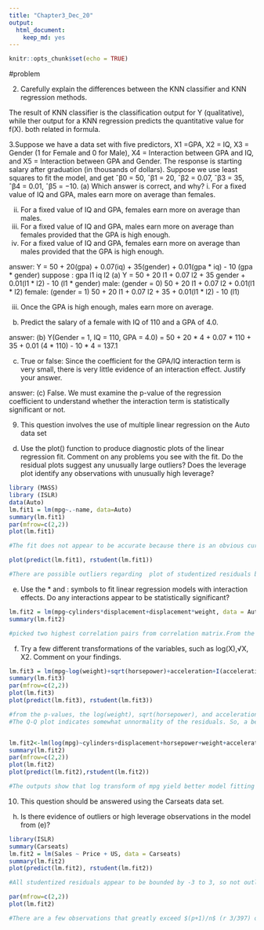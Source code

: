 ```yaml
---
title: "Chapter3_Dec_20"
output: 
  html_document: 
    keep_md: yes
---
```


```r
knitr::opts_chunk$set(echo = TRUE)
```

#problem

2. Carefully explain the differences between the KNN classifier and KNN
regression methods.

The result of KNN classifier is the classification output for Y (qualitative), while ther output for a KNN regression predicts the
quantitative value for f(X). both related in formula.

3.Suppose we have a data set with five predictors, X1 =GPA, X2 = IQ,
X3 = Gender (1 for Female and 0 for Male), X4 = Interaction between
GPA and IQ, and X5 = Interaction between GPA and Gender. The
response is starting salary after graduation (in thousands of dollars).
Suppose we use least squares to fit the model, and get ˆβ0 = 50, ˆβ1 =
20, ˆβ2 = 0.07, ˆβ3 = 35, ˆβ4 = 0.01, ˆβ5 = −10.
(a) Which answer is correct, and why?
i. For a fixed value of IQ and GPA, males earn more on average
than females.
 
ii. For a fixed value of IQ and GPA, females earn more on
average than males.
iii. For a fixed value of IQ and GPA, males earn more on average
than females provided that the GPA is high enough.
iv. For a fixed value of IQ and GPA, females earn more on
average than males provided that the GPA is high enough.

answer:
Y = 50 + 20(gpa) + 0.07(iq) + 35(gender) + 0.01(gpa * iq) - 10 (gpa * gender)
suppose : gpa l1 iq l2
(a) Y = 50 + 20 l1 + 0.07 l2 + 35 gender + 0.01(l1 * l2) - 10 (l1 * gender)
male: (gender = 0)   50 + 20 l1 + 0.07 l2 + 0.01(l1 * l2)
female: (gender = 1) 50 + 20 l1 + 0.07 l2 + 35 + 0.01(l1 * l2) - 10 (l1)

iii. Once the GPA is high enough, males earn more on average.

(b) Predict the salary of a female with IQ of 110 and a GPA of 4.0.

answer:
(b) Y(Gender = 1, IQ = 110, GPA = 4.0)
= 50 + 20 * 4 + 0.07 * 110 + 35 + 0.01 (4 * 110) - 10 * 4
= 137.1

(c) True or false: Since the coefficient for the GPA/IQ interaction
term is very small, there is very little evidence of an interaction
effect. Justify your answer.

answer:
(c) False. We must examine the p-value of the regression coefficient to
understand whether the interaction term is statistically significant or not.

9. This question involves the use of multiple linear regression on the
Auto data set

(d) Use the plot() function to produce diagnostic plots of the linear
regression fit. Comment on any problems you see with the fit.
Do the residual plots suggest any unusually large outliers? Does
the leverage plot identify any observations with unusually high
leverage?

```r
library (MASS)
library (ISLR)
data(Auto)
lm.fit1 = lm(mpg~.-name, data=Auto)
summary(lm.fit1)
par(mfrow=c(2,2))
plot(lm.fit1)

#The fit does not appear to be accurate because there is an obvious curve pattern to the residuals plots. From the leverage plot, point 14 appears to have high leverage, without a high magnitude residual.

plot(predict(lm.fit1), rstudent(lm.fit1))

#There are possible outliers regarding  plot of studentized residuals because there are data with a value greater than 3.
```

(e) Use the * and : symbols to fit linear regression models with
interaction effects. Do any interactions appear to be statistically
significant?

```r
lm.fit2 = lm(mpg~cylinders*displacement+displacement*weight, data = Auto)
summary(lm.fit2)

#picked two highest correlation pairs from correlation matrix.From the p-values, we can see that the interaction between displacement and weight is statistically signifcant, while the interactiion between cylinders and displacement is not.
```

(f) Try a few different transformations of the variables, such as
log(X),√X, X2. Comment on your findings.

```r
lm.fit3 = lm(mpg~log(weight)+sqrt(horsepower)+acceleration+I(acceleration^2), data = Auto)
summary(lm.fit3)
par(mfrow=c(2,2))
plot(lm.fit3)
plot(predict(lm.fit3), rstudent(lm.fit3))

#from the p-values, the log(weight), sqrt(horsepower), and acceleration^2 all have statistical significance. The residuals plot has less of a obvious pattern than the plot of all linear regression terms. The studentized residuals displays potential outliers (>3). The leverage plot indicates more than three points with high leverage.
#The Q-Q plot indicates somewhat unnormality of the residuals. So, a better transformation need to be applied to our model.So in the next attempt, we use log(mpg) as our response variable.


lm.fit2<-lm(log(mpg)~cylinders+displacement+horsepower+weight+acceleration+year+origin,data=Auto)
summary(lm.fit2)
par(mfrow=c(2,2)) 
plot(lm.fit2)
plot(predict(lm.fit2),rstudent(lm.fit2))

#The outputs show that log transform of mpg yield better model fitting regarding better R^2, normality of residuals).
```

10. This question should be answered using the Carseats data set.
(h) Is there evidence of outliers or high leverage observations in the
model from (e)?

```r
library(ISLR)
summary(Carseats)
lm.fit2 = lm(Sales ~ Price + US, data = Carseats)
summary(lm.fit2)
plot(predict(lm.fit2), rstudent(lm.fit2))

#All studentized residuals appear to be bounded by -3 to 3, so not outliers 

par(mfrow=c(2,2))
plot(lm.fit2)

#There are a few observations that greatly exceed $(p+1)/n$ (r 3/397) on the leverage-statistic plot that suggest that the corresponding points have high leverage.
```


